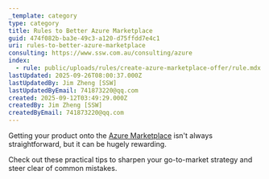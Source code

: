 ```yaml
---
_template: category
type: category
title: Rules to Better Azure Marketplace
guid: 474f082b-ba3e-49c3-a120-d75ffdd7e4c1
uri: rules-to-better-azure-marketplace
consulting: https://www.ssw.com.au/consulting/azure
index:
  - rule: public/uploads/rules/create-azure-marketplace-offer/rule.mdx
lastUpdated: 2025-09-26T08:00:37.000Z
lastUpdatedBy: Jim Zheng [SSW]
lastUpdatedByEmail: 741873220@qq.com
created: 2025-09-12T03:49:29.000Z
createdBy: Jim Zheng [SSW]
createdByEmail: 741873220@qq.com
---
```

Getting your product onto the [Azure Marketplace](https://azuremarketplace.microsoft.com) isn't always straightforward, but it can be hugely rewarding.

Check out these practical tips to sharpen your go-to-market strategy and steer clear of common mistakes.

